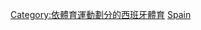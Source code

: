 {{Catnav|頁面分類|各種主題的頁面分類|按國家分類|各國體育|西班牙體育}}
{{Catnav|頁面分類|各種主題的頁面分類|按國家分類|各國體育|各國足球}}
{{Catnav|頁面分類|...|球類運動|足球|各國足球}}
{{Catnav|頁面分類|...|体育|各國體育|西班牙體育}}
{{Catnav|頁面分類|...|体育|各國體育|各國足球}}
{{Commons category|Association football in Spain}}

[[Category:依體育運動劃分的西班牙體育|Category:依體育運動劃分的西班牙體育]]
[[Category:歐洲各國足球|Spain]]